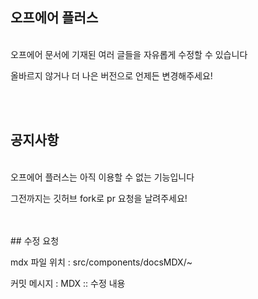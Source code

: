 ## 오프에어 플러스
<br/>
오프에어 문서에 기재된 여러 글들을 자유롭게 수정할 수 있습니다

올바르지 않거나 더 나은 버전으로 언제든 변경해주세요!

<br/>
<br/>

## 공지사항
<br/>
오프에어 플러스는 아직 이용할 수 없는 기능입니다

그전까지는 깃허브 fork로 pr 요청을 날려주세요!

<br/>
<br/>
## 수정 요청

mdx 파일 위치 : src/components/docsMDX/~

커밋 메시지 : MDX :: 수정 내용
<br/>
<br/>
<br/>